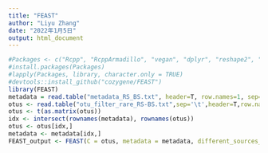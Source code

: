 ---
title: "FEAST"
author: "Liyu Zhang"
date: "2022年1月5日"
output: html_document
---

```{r FEAST}
#Packages <- c("Rcpp", "RcppArmadillo", "vegan", "dplyr", "reshape2", "gridExtra", "ggplot2", "ggthemes")
#install.packages(Packages)
#lapply(Packages, library, character.only = TRUE)
#devtools::install_github("cozygene/FEAST")
library(FEAST)
metadata = read.table("metadata_RS_BS.txt", header=T, row.names=1, sep="\t", comment.char="")
otus <- read.table("otu_filter_rare_RS-BS.txt",sep='\t',header=T,row.names=1,comment='')
otus <- t(as.matrix(otus))
idx <- intersect(rownames(metadata), rownames(otus))
otus <- otus[idx,]
metadata <- metadata[idx,]
FEAST_output <- FEAST(C = otus, metadata = metadata, different_sources_flag = 0, dir_path = "D:/Fig2/FEAST",outfile="RS-BS.txt")
```